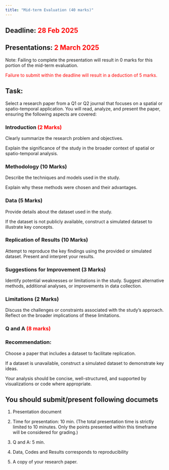 ```yaml
---
title: "Mid-term Evaluation (40 marks)"
---
```


## Deadline: [28 Feb 2025]{style="color:red"}

## Presentations: [2 March 2025]{style="color:red"}

Note: Failing to complete the presentation will result in 0 marks for this portion of the mid-term evaluation.

[Failure to submit within the deadline will result in a deduction of 5 marks.]{style="color:red"}

## Task:

Select a research paper from a Q1 or Q2 journal that focuses on a spatial or spatio-temporal application. You will read, analyze, and present the paper, ensuring the following aspects are covered:

### Introduction [(2 Marks)]{style="color:red"}

Clearly summarize the research problem and objectives.

Explain the significance of the study in the broader context of spatial or spatio-temporal analysis.

### Methodology (10 Marks)

Describe the techniques and models used in the study.

Explain why these methods were chosen and their advantages.

### Data (5 Marks)

Provide details about the dataset used in the study.

If the dataset is not publicly available, construct a simulated dataset to illustrate key concepts.

### Replication of Results (10 Marks)

Attempt to reproduce the key findings using the provided or simulated dataset. Present and interpret your results.

### Suggestions for Improvement (3 Marks)

Identify potential weaknesses or limitations in the study. Suggest alternative methods, additional analyses, or improvements in data collection.

### Limitations (2 Marks)

Discuss the challenges or constraints associated with the study’s approach. Reflect on the broader implications of these limitations.

### Q and A [(8 marks)]{style="color:red"}

### Recommendation:

Choose a paper that includes a dataset to facilitate replication.

If a dataset is unavailable, construct a simulated dataset to demonstrate key ideas.

Your analysis should be concise, well-structured, and supported by visualizations or code where appropriate.

## You should submit/present following documets

1.  Presentation document

2.  Time for presentation: 10 min. (The total presentation time is strictly limited to 10 minutes. Only the points presented within this timeframe will be considered for grading.)

3.  Q and A: 5 min.

4.  Data, Codes and Results corresponds to reproducibility

5. A copy of your research paper.